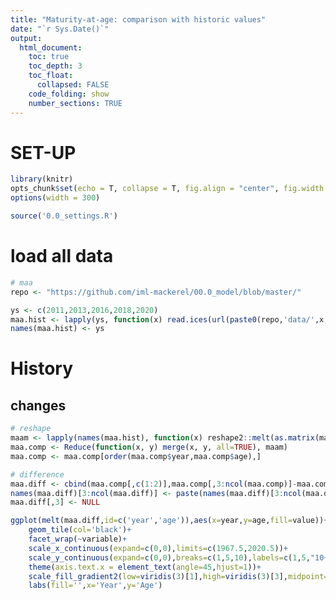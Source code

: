 ```yaml
---
title: "Maturity-at-age: comparison with historic values"
date: "`r Sys.Date()`"
output:
  html_document:
    toc: true
    toc_depth: 3
    toc_float:
      collapsed: FALSE
    code_folding: show
    number_sections: TRUE
---
```


# SET-UP

```r
library(knitr)
opts_chunk$set(echo = T, collapse = T, fig.align = "center", fig.width = 9, fig.height = 6,warning = FALSE, message = FALSE)
options(width = 300)
```    

```r
source('0.0_settings.R')
```

# load all data

```r
# maa
repo <- "https://github.com/iml-mackerel/00.0_model/blob/master/"

ys <- c(2011,2013,2016,2018,2020)
maa.hist <- lapply(ys, function(x) read.ices(url(paste0(repo,'data/',x,'/mo.dat',"?raw=true"))))
names(maa.hist) <- ys 
```

# History {.tabset}
## changes
```r
# reshape
maam <- lapply(names(maa.hist), function(x) reshape2::melt(as.matrix(maa.hist[[x]]),varnames=c('year','age'),value.name=x))
maa.comp <- Reduce(function(x, y) merge(x, y, all=TRUE), maam)
maa.comp <- maa.comp[order(maa.comp$year,maa.comp$age),]

# difference
maa.diff <- cbind(maa.comp[,c(1:2)],maa.comp[,3:ncol(maa.comp)]-maa.comp[,c(3,3:(ncol(maa.comp)-1))])
names(maa.diff)[3:ncol(maa.diff)] <- paste(names(maa.diff)[3:ncol(maa.diff)],c(names(maa.diff)[3],names(maa.diff)[3:(ncol(maa.diff)-1)]),sep=" - ")
maa.diff[,3] <- NULL

ggplot(melt(maa.diff,id=c('year','age')),aes(x=year,y=age,fill=value))+
    geom_tile(col='black')+
    facet_wrap(~variable)+
    scale_x_continuous(expand=c(0,0),limits=c(1967.5,2020.5))+
    scale_y_continuous(expand=c(0,0),breaks=c(1,5,10),labels=c(1,5,"10+"))+
    theme(axis.text.x = element_text(angle=45,hjust=1))+
    scale_fill_gradient2(low=viridis(3)[1],high=viridis(3)[3],midpoint=0,mid = viridis(3)[2],na.value = 'transparent')+
    labs(fill='',x='Year',y='Age')
```